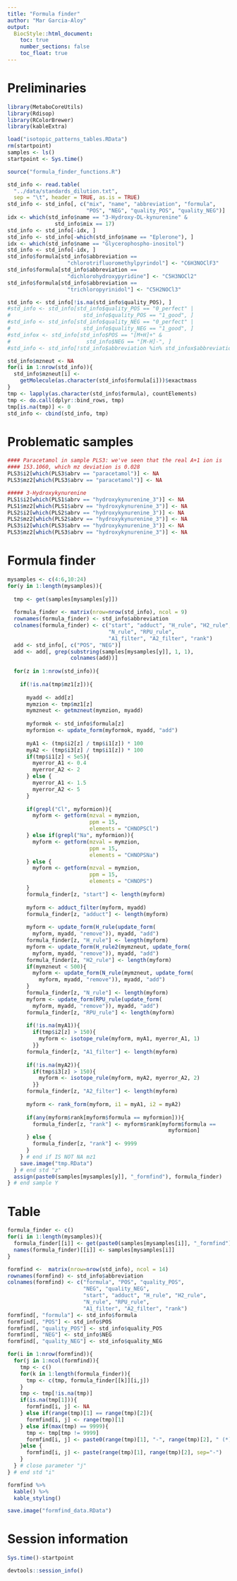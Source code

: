 ```yaml
---
title: "Formula finder"
author: "Mar Garcia-Aloy"
output: 
  BiocStyle::html_document:
    toc: true
    number_sections: false
    toc_float: true
---
```


# Preliminaries

```r
library(MetaboCoreUtils)
library(Rdisop)
library(RColorBrewer)
library(kableExtra)

load("isotopic_patterns_tables.RData")
rm(startpoint)
samples <- ls()
startpoint <- Sys.time()

source("formula_finder_functions.R")

std_info <- read.table(
  "../data/standards_dilution.txt",
  sep = "\t", header = TRUE, as.is = TRUE)
std_info <- std_info[, c("mix", "name", "abbreviation", "formula",
                         "POS", "NEG", "quality_POS", "quality_NEG")]
idx <- which(std_info$name == "3-Hydroxy-DL-kynurenine" & 
               std_info$mix == 17)
std_info <- std_info[-idx, ]
std_info <- std_info[-which(std_info$name == "Eplerone"), ]
idx <- which(std_info$name == "Glycerophospho-inositol")
std_info <- std_info[-idx, ]
std_info$formula[std_info$abbreviation == 
                   "chlorotrifluoromethylpyrindol"] <- "C6H3NOClF3"
std_info$formula[std_info$abbreviation == 
                   "dichlorohydroxypyridine"] <- "C5H3NOCl2"
std_info$formula[std_info$abbreviation == 
                   "trichloropyrinidol"] <- "C5H2NOCl3"

std_info <- std_info[!is.na(std_info$quality_POS), ]
#std_info <- std_info[std_info$quality_POS == "0_perfect" | 
#                       std_info$quality_POS == "1_good", ]
#std_info <- std_info[std_info$quality_NEG == "0_perfect" | 
#                       std_info$quality_NEG == "1_good", ]
#std_infox <- std_info[std_info$POS == "[M+H]+" & 
#                        std_info$NEG == "[M-H]-", ]
#std_info <- std_info[!std_info$abbreviation %in% std_infox$abbreviation,]

std_info$mzneut <- NA
for(i in 1:nrow(std_info)){
  std_info$mzneut[i] <- 
    getMolecule(as.character(std_info$formula[i]))$exactmass
}
tmp <- lapply(as.character(std_info$formula), countElements)
tmp <- do.call(dplyr::bind_rows, tmp)
tmp[is.na(tmp)] <- 0
std_info <- cbind(std_info, tmp)
```


# Problematic samples

```r
#### Paracetamol in sample PLS3: we've seen that the real A+1 ion is 
#### 153.1060, which mz deviation is 0.028
PLS3$i2[which(PLS3$abrv == "paracetamol")] <- NA
PLS3$mz2[which(PLS3$abrv == "paracetamol")] <- NA

##### 3-Hydroxykynurenine
PLS1$i2[which(PLS1$abrv == "hydroxykynurenine_3")] <- NA
PLS1$mz2[which(PLS1$abrv == "hydroxykynurenine_3")] <- NA
PLS2$i2[which(PLS2$abrv == "hydroxykynurenine_3")] <- NA
PLS2$mz2[which(PLS2$abrv == "hydroxykynurenine_3")] <- NA
PLS3$i2[which(PLS3$abrv == "hydroxykynurenine_3")] <- NA
PLS3$mz2[which(PLS3$abrv == "hydroxykynurenine_3")] <- NA
```



# Formula finder

```r
mysamples <- c(4:6,10:24)
for(y in 1:length(mysamples)){
  
  tmp <- get(samples[mysamples[y]])
  
  formula_finder <- matrix(nrow=nrow(std_info), ncol = 9)
  rownames(formula_finder) <- std_info$abbreviation
  colnames(formula_finder) <- c("start", "adduct", "H_rule", "H2_rule", 
                                "N_rule", "RPU_rule", 
                                "A1_filter", "A2_filter", "rank")
  add <- std_info[, c("POS", "NEG")]
  add <- add[, grep(substring(samples[mysamples[y]], 1, 1), 
                    colnames(add))]
  
  for(z in 1:nrow(std_info)){
    
    if(!is.na(tmp$mz1[z])){
      
      myadd <- add[z]
      mymzion <- tmp$mz1[z]
      mymzneut <- getmzneut(mymzion, myadd)
      
      myformok <- std_info$formula[z]
      myformion <- update_form(myformok, myadd, "add")
      
      myA1 <- (tmp$i2[z] / tmp$i1[z]) * 100
      myA2 <- (tmp$i3[z] / tmp$i1[z]) * 100
      if(tmp$i1[z] < 5e5){
        myerror_A1 <- 0.4
        myerror_A2 <- 2
      } else {
        myerror_A1 <- 1.5
        myerror_A2 <- 5
      }
      
      if(grepl("Cl", myformion)){
        myform <- getform(mzval = mymzion,
                          ppm = 15,
                          elements = "CHNOPSCl")
      } else if(grepl("Na", myformion)){
        myform <- getform(mzval = mymzion,
                          ppm = 15,
                          elements = "CHNOPSNa")
      } else {
        myform <- getform(mzval = mymzion,
                          ppm = 15,
                          elements = "CHNOPS")
      }
      formula_finder[z, "start"] <- length(myform)
      
      myform <- adduct_filter(myform, myadd)
      formula_finder[z, "adduct"] <- length(myform)
      
      myform <- update_form(H_rule(update_form(
        myform, myadd, "remove")), myadd, "add")
      formula_finder[z, "H_rule"] <- length(myform)
      myform <- update_form(H_rule2(mymzneut, update_form(
        myform, myadd, "remove")), myadd, "add")
      formula_finder[z, "H2_rule"] <- length(myform)
      if(mymzneut < 500){
        myform <- update_form(N_rule(mymzneut, update_form(
          myform, myadd, "remove")), myadd, "add")
      }
      formula_finder[z, "N_rule"] <- length(myform)
      myform <- update_form(RPU_rule(update_form(
        myform, myadd, "remove")), myadd, "add")
      formula_finder[z, "RPU_rule"] <- length(myform)
      
      if(!is.na(myA1)){
        if(tmp$i2[z] > 150){
          myform <- isotope_rule(myform, myA1, myerror_A1, 1)
        }}
      formula_finder[z, "A1_filter"] <- length(myform)
      
      if(!is.na(myA2)){
        if(tmp$i3[z] > 150){
          myform <- isotope_rule(myform, myA2, myerror_A2, 2)
        }}
      formula_finder[z, "A2_filter"] <- length(myform)
      
      myform <- rank_form(myform, i1 = myA1, i2 = myA2)
      
      if(any(myform$rank[myform$formula == myformion])){
        formula_finder[z, "rank"] <- myform$rank[myform$formula == 
                                                   myformion]
      } else {
        formula_finder[z, "rank"] <- 9999
      }
    } # end if IS NOT NA mz1
    save.image("tmp.RData")
  } # end std "z"
  assign(paste0(samples[mysamples[y]], "_formfind"), formula_finder)
} # end sample Y
```


# Table

```r
formula_finder <- c()
for(i in 1:length(mysamples)){
  formula_finder[[i]] <- get(paste0(samples[mysamples[i]], "_formfind"))
  names(formula_finder)[[i]] <- samples[mysamples[i]]
}

formfind <-  matrix(nrow=nrow(std_info), ncol = 14)
rownames(formfind) <- std_info$abbreviation
colnames(formfind) <- c("formula", "POS", "quality_POS", 
                        "NEG", "quality_NEG", 
                        "start", "adduct", "H_rule", "H2_rule", 
                        "N_rule", "RPU_rule", 
                        "A1_filter", "A2_filter", "rank")
formfind[, "formula"] <- std_info$formula
formfind[, "POS"] <- std_info$POS
formfind[, "quality_POS"] <- std_info$quality_POS
formfind[, "NEG"] <- std_info$NEG
formfind[, "quality_NEG"] <- std_info$quality_NEG

for(i in 1:nrow(formfind)){
  for(j in 1:ncol(formfind)){
    tmp <- c()
    for(k in 1:length(formula_finder)){
      tmp <- c(tmp, formula_finder[[k]][i,j])
    }
    tmp <- tmp[!is.na(tmp)]
    if(is.na(tmp[1])){
      formfind[i, j] <- NA
    } else if(range(tmp)[1] == range(tmp)[2]){
      formfind[i, j] <- range(tmp)[1]
    } else if(max(tmp) == 9999){
      tmp <- tmp[tmp != 9999]
      formfind[i, j] <- paste0(range(tmp)[1], "-", range(tmp)[2], " (*)")
    }else {
      formfind[i, j] <- paste(range(tmp)[1], range(tmp)[2], sep="-")
    }
  } # close parameter "j"
} # end std "i"

formfind %>%
  kable() %>%
  kable_styling()

save.image("formfind_data.RData")
```


# Session information

```r
Sys.time()-startpoint

devtools::session_info()
```
